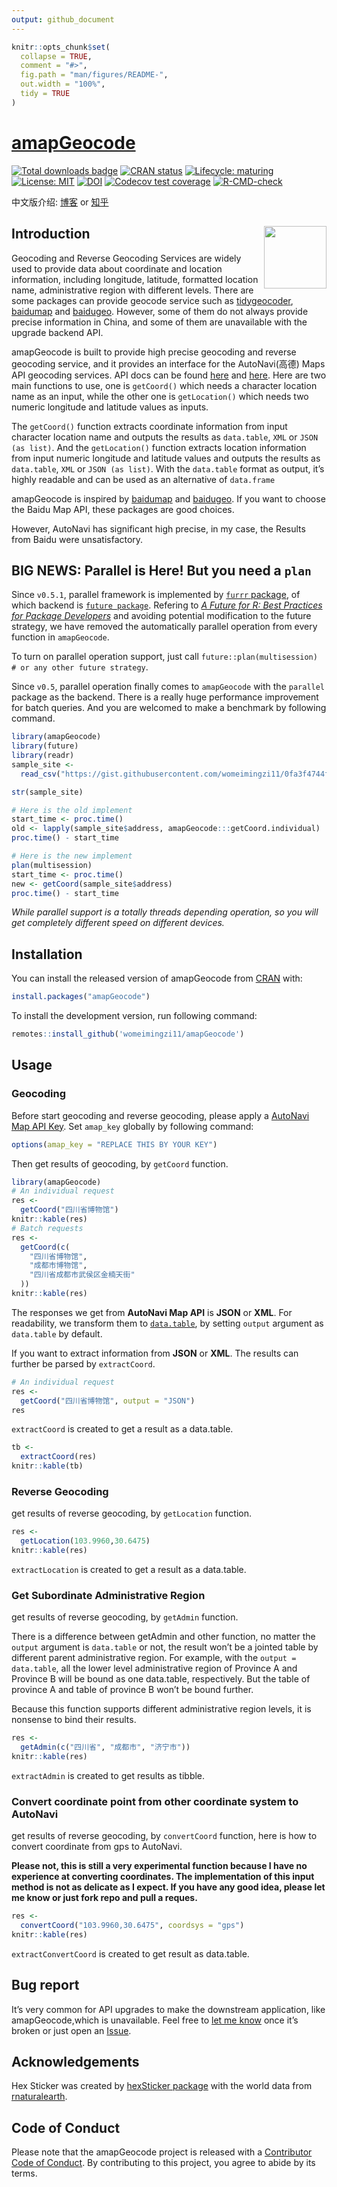```yaml
---
output: github_document
---
```


<!-- README.md is generated from README.Rmd. Please edit that file -->

```r
knitr::opts_chunk$set(
  collapse = TRUE,
  comment = "#>",
  fig.path = "man/figures/README-",
  out.width = "100%",
  tidy = TRUE
)
```

<!-- Place this tag in your head or just before your close body tag. -->
<!--<script async defer src="https://buttons.github.io/buttons.js"></script>-->

# [amapGeocode](https://github.com/womeimingzi11/amapGeocode)

<!-- badges: start -->
[![Total downloads badge](https://cranlogs.r-pkg.org/badges/grand-total/amapGeocode?color=blue)](https://CRAN.R-project.org/package=amapGeocode)
[![CRAN status](https://www.r-pkg.org/badges/version/amapGeocode)](https://CRAN.R-project.org/package=amapGeocode)
[![Lifecycle: maturing](https://img.shields.io/badge/lifecycle-maturing-blue.svg)](https://lifecycle.r-lib.org/articles/stages.html#maturing)
[![License: MIT](https://img.shields.io/badge/License-MIT-yellow.svg)](https://opensource.org/licenses/MIT)
[![DOI](https://zenodo.org/badge/297431889.svg)](https://zenodo.org/badge/latestdoi/297431889)
[![Codecov test coverage](https://codecov.io/gh/womeimingzi11/amapGeocode/branch/master/graph/badge.svg)](https://codecov.io/gh/womeimingzi11/amapGeocode?branch=master)
[![R-CMD-check](https://github.com/womeimingzi11/amapGeocode/workflows/R-CMD-check/badge.svg)](https://github.com/womeimingzi11/amapGeocode/actions)
<!-- badges: end -->

中文版介绍: [博客](https://blog.washman.top/post/amapgeocode-%E4%BD%BF%E7%94%A8r%E8%BF%9B%E8%A1%8C%E9%AB%98%E5%BE%B7%E5%9C%B0%E5%9B%BE%E5%9C%B0%E7%90%86%E7%BC%96%E7%A0%81-%E9%80%86%E7%BC%96%E7%A0%81.zh-hans/) or [知乎](https://zhuanlan.zhihu.com/p/264281505)

## Introduction  <img src="man/figures/hexSticker-logo.png" align="right" width="100"/>

Geocoding and Reverse Geocoding Services are widely used to provide data about coordinate and location information, including longitude, latitude, formatted location name, administrative region with different levels. There are some packages can provide geocode service such as [tidygeocoder](https://CRAN.R-project.org/package=tidygeocoder), [baidumap](https://github.com/badbye/baidumap) and [baidugeo](https://github.com/ChrisMuir/baidugeo). However, some of them do not always provide precise information in China, and some of them are unavailable with the upgrade backend API.

amapGeocode is built to provide high precise geocoding and reverse geocoding service, and it provides an interface for the AutoNavi(高德) Maps API geocoding services. API docs can be found [here](https://lbs.amap.com/) and [here](https://lbs.amap.com/api/webservice/summary/). Here are two main functions to use, one is `getCoord()` which needs a character location name as an input, while the other one is `getLocation()` which needs two numeric longitude and latitude values as inputs.

The `getCoord()` function extracts coordinate information from input character location name and outputs the results as `data.table`, `XML` or `JSON (as list)`. And the `getLocation()` function extracts location information from input numeric longitude and latitude values and outputs the results as `data.table`, `XML` or `JSON (as list)`. With the `data.table` format as output, it's highly readable and can be used as an alternative of `data.frame`

amapGeocode is inspired by [baidumap](https://github.com/badbye/baidumap) and [baidugeo](https://github.com/ChrisMuir/baidugeo). If you want to choose the Baidu Map API, these packages are good choices.

However, AutoNavi has significant high precise, in my case, the Results from Baidu were unsatisfactory.

## BIG NEWS: Parallel is Here! But you need a `plan`

Since `v0.5.1`, parallel framework is implemented by [`furrr` package](https://CRAN.R-project.org/package=furrr), of which backend is [`future package`](https://arxiv.org/abs/2008.00553). Refering to [*A Future for R: Best Practices for Package Developers*](https://CRAN.R-project.org/package=future/vignettes/future-7-for-package-developers.html) and avoiding potential modification to the future strategy, we have removed the automatically parallel operation from every function in `amapGeocode`.

To turn on parallel operation support, just call `future::plan(multisession) # or any other future strategy`.

Since `v0.5`, parallel operation finally comes to `amapGeocode` with the `parallel` package as the backend. There is a really huge performance improvement for batch queries. And you are welcomed to make a benchmark by following command.

```r
library(amapGeocode)
library(future)
library(readr)
sample_site <-
  read_csv("https://gist.githubusercontent.com/womeimingzi11/0fa3f4744f3ebc0f4484a52649f556e5/raw/47a69157f3e26c4d3bc993f3715b9ba88cda9d93/sample_site.csv")

str(sample_site)

# Here is the old implement
start_time <- proc.time()
old <- lapply(sample_site$address, amapGeocode:::getCoord.individual)
proc.time() - start_time

# Here is the new implement
plan(multisession)
start_time <- proc.time()
new <- getCoord(sample_site$address)
proc.time() - start_time

```

*While parallel support is a totally threads depending operation, so you will get completely different speed on different devices.*

## Installation

You can install the released version of amapGeocode from [CRAN](https://CRAN.R-project.org/package=amapGeocode) with:
``` r
install.packages("amapGeocode")
```
To install the development version, run following command:
``` r
remotes::install_github('womeimingzi11/amapGeocode')
```

## Usage
### Geocoding
Before start geocoding and reverse geocoding, please apply a [AutoNavi Map API Key](https://lbs.amap.com/dev/). Set `amap_key` globally by following command:

```r
options(amap_key = "REPLACE THIS BY YOUR KEY")
```

Then get results of geocoding, by `getCoord` function. 

```r
library(amapGeocode)
# An individual request
res <-
  getCoord("四川省博物馆")
knitr::kable(res)
# Batch requests
res <-
  getCoord(c(
    "四川省博物馆",
    "成都市博物馆",
    "四川省成都市武侯区金楠天街"
  ))
knitr::kable(res)
```

The responses we get from **AutoNavi Map API** is **JSON** or **XML**. For readability, we transform them to [`data.table`](https://CRAN.R-project.org/package=data.table), by setting `output` argument as `data.table` by default.

If you want to extract information from **JSON** or **XML**. The results can further be parsed by `extractCoord`.

```r
# An individual request
res <-
  getCoord("四川省博物馆", output = "JSON")
res
```

`extractCoord` is created to get a result as a data.table.

```r
tb <-
  extractCoord(res)
knitr::kable(tb)
```
### Reverse Geocoding

get results of reverse geocoding, by `getLocation` function. 

```r
res <-
  getLocation(103.9960,30.6475)
knitr::kable(res)
```

`extractLocation` is created to get a result as a data.table.

### Get Subordinate Administrative Region

get results of reverse geocoding, by `getAdmin` function.

There is a difference between getAdmin and other function, no matter the `output` argument is `data.table` or not, the result won't be a jointed table by different parent administrative region. For example, with the `output = data.table`, all the lower level administrative region of Province A and Province B will be bound as one data.table, respectively. But the table of province A and table of province B won't be bound further.

Because this function supports different administrative region levels, it is nonsense to bind their results.

```r
res <-
  getAdmin(c("四川省", "成都市", "济宁市"))
knitr::kable(res)
```

`extractAdmin` is created to get results as tibble.

### Convert coordinate point from other coordinate system to AutoNavi

get results of reverse geocoding, by `convertCoord` function, here is how to convert coordinate from gps to AutoNavi.

**Please not, this is still a very experimental function because I have no experience at converting coordinates. The implementation of this input method is not as delicate as I expect. If you have any good idea, please let me know or just fork repo and pull a reques.**

```r
res <-
  convertCoord("103.9960,30.6475", coordsys = "gps")
knitr::kable(res)
```

`extractConvertCoord` is created to get result as data.table.

## Bug report
It's very common for API upgrades to make the downstream application, like amapGeocode,which is unavailable. Feel free to [let me know](mailto://chenhan28@gmail.com) once it's broken or just open an <a class="github-button" href="https://github.com/womeimingzi11/amapGeocode/issues" data-color-scheme="no-preference: light; light: light; dark: dark;" data-size="large" aria-label="Issue womeimingzi11/amapGeocode on GitHub">Issue</a>.

## Acknowledgements
Hex Sticker was created by [hexSticker package](https://github.com/GuangchuangYu/hexSticker) with the world data from  [rnaturalearth](https://CRAN.R-project.org/package=rnaturalearth).

## Code of Conduct
Please note that the amapGeocode project is released with a [Contributor Code of Conduct](https://contributor-covenant.org/version/2/0/CODE_OF_CONDUCT.html). By contributing to this project, you agree to abide by its terms.
